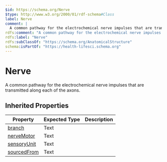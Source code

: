 ```yaml
---
$id: https://schema.org/Nerve
$type: http://www.w3.org/2000/01/rdf-schema#Class
label: Nerve
comment: |
  A common pathway for the electrochemical nerve impulses that are transmitted along each of the axons.
rdfs:comment: "A common pathway for the electrochemical nerve impulses that are transmitted along each of the axons."
rdfs:label: "Nerve"
rdfs:subClassOf: "https://schema.org/AnatomicalStructure"
schema:isPartOf: "https://health-lifesci.schema.org"
---
```


# Nerve

A common pathway for the electrochemical nerve impulses that are transmitted along each of the axons.

## Inherited Properties

| Property | Expected Type | Description |
| --- | --- | --- |
| [branch](https://schema.org/branch) | Text |  |
| [nerveMotor](https://schema.org/nerveMotor) | Text |  |
| [sensoryUnit](https://schema.org/sensoryUnit) | Text |  |
| [sourcedFrom](https://schema.org/sourcedFrom) | Text |  |
